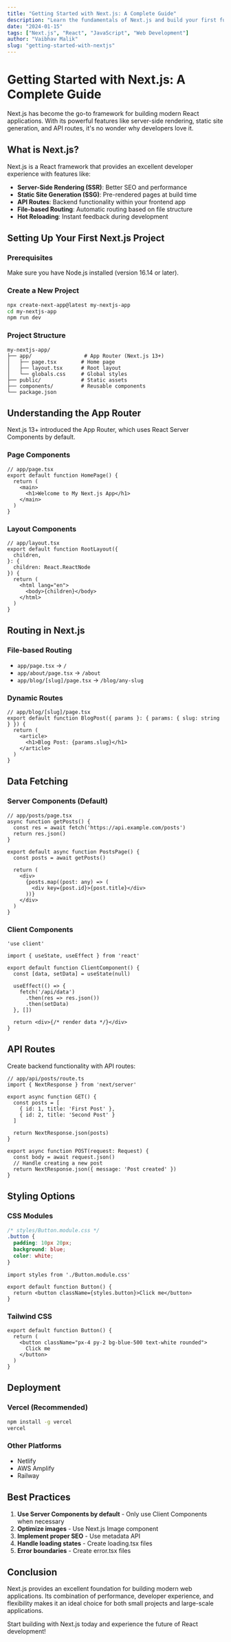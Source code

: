 ```yaml
---
title: "Getting Started with Next.js: A Complete Guide"
description: "Learn the fundamentals of Next.js and build your first full-stack React application with server-side rendering and routing"
date: "2024-01-15"
tags: ["Next.js", "React", "JavaScript", "Web Development"]
author: "Vaibhav Malik"
slug: "getting-started-with-nextjs"
---
```


# Getting Started with Next.js: A Complete Guide

Next.js has become the go-to framework for building modern React applications. With its powerful features like server-side rendering, static site generation, and API routes, it's no wonder why developers love it.

## What is Next.js?

Next.js is a React framework that provides an excellent developer experience with features like:

- **Server-Side Rendering (SSR)**: Better SEO and performance
- **Static Site Generation (SSG)**: Pre-rendered pages at build time
- **API Routes**: Backend functionality within your frontend app
- **File-based Routing**: Automatic routing based on file structure
- **Hot Reloading**: Instant feedback during development

## Setting Up Your First Next.js Project

### Prerequisites
Make sure you have Node.js installed (version 16.14 or later).

### Create a New Project
```bash
npx create-next-app@latest my-nextjs-app
cd my-nextjs-app
npm run dev
```

### Project Structure
```
my-nextjs-app/
├── app/                 # App Router (Next.js 13+)
│   ├── page.tsx        # Home page
│   ├── layout.tsx      # Root layout
│   └── globals.css     # Global styles
├── public/             # Static assets
├── components/         # Reusable components
└── package.json
```

## Understanding the App Router

Next.js 13+ introduced the App Router, which uses React Server Components by default.

### Page Components
```tsx
// app/page.tsx
export default function HomePage() {
  return (
    <main>
      <h1>Welcome to My Next.js App</h1>
    </main>
  )
}
```

### Layout Components
```tsx
// app/layout.tsx
export default function RootLayout({
  children,
}: {
  children: React.ReactNode
}) {
  return (
    <html lang="en">
      <body>{children}</body>
    </html>
  )
}
```

## Routing in Next.js

### File-based Routing
- `app/page.tsx` → `/`
- `app/about/page.tsx` → `/about`
- `app/blog/[slug]/page.tsx` → `/blog/any-slug`

### Dynamic Routes
```tsx
// app/blog/[slug]/page.tsx
export default function BlogPost({ params }: { params: { slug: string } }) {
  return (
    <article>
      <h1>Blog Post: {params.slug}</h1>
    </article>
  )
}
```

## Data Fetching

### Server Components (Default)
```tsx
// app/posts/page.tsx
async function getPosts() {
  const res = await fetch('https://api.example.com/posts')
  return res.json()
}

export default async function PostsPage() {
  const posts = await getPosts()
  
  return (
    <div>
      {posts.map((post: any) => (
        <div key={post.id}>{post.title}</div>
      ))}
    </div>
  )
}
```

### Client Components
```tsx
'use client'

import { useState, useEffect } from 'react'

export default function ClientComponent() {
  const [data, setData] = useState(null)
  
  useEffect(() => {
    fetch('/api/data')
      .then(res => res.json())
      .then(setData)
  }, [])
  
  return <div>{/* render data */}</div>
}
```

## API Routes

Create backend functionality with API routes:

```tsx
// app/api/posts/route.ts
import { NextResponse } from 'next/server'

export async function GET() {
  const posts = [
    { id: 1, title: 'First Post' },
    { id: 2, title: 'Second Post' }
  ]
  
  return NextResponse.json(posts)
}

export async function POST(request: Request) {
  const body = await request.json()
  // Handle creating a new post
  return NextResponse.json({ message: 'Post created' })
}
```

## Styling Options

### CSS Modules
```css
/* styles/Button.module.css */
.button {
  padding: 10px 20px;
  background: blue;
  color: white;
}
```

```tsx
import styles from './Button.module.css'

export default function Button() {
  return <button className={styles.button}>Click me</button>
}
```

### Tailwind CSS
```tsx
export default function Button() {
  return (
    <button className="px-4 py-2 bg-blue-500 text-white rounded">
      Click me
    </button>
  )
}
```

## Deployment

### Vercel (Recommended)
```bash
npm install -g vercel
vercel
```

### Other Platforms
- Netlify
- AWS Amplify
- Railway

## Best Practices

1. **Use Server Components by default** - Only use Client Components when necessary
2. **Optimize images** - Use Next.js Image component
3. **Implement proper SEO** - Use metadata API
4. **Handle loading states** - Create loading.tsx files
5. **Error boundaries** - Create error.tsx files

## Conclusion

Next.js provides an excellent foundation for building modern web applications. Its combination of performance, developer experience, and flexibility makes it an ideal choice for both small projects and large-scale applications.

Start building with Next.js today and experience the future of React development!
